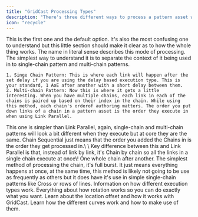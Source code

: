 ```yaml
---
title: "GridCast Processing Types"
description: "There's three different ways to process a pattern asset with the GameplayTask. This part is one of the more complex parts of the plugin."
icon: "recycle"
---
```


<AccordionGroup>
  <Accordion title="1. Link Parallel" icon="angle">
    This is the first one and the default option. It's also the most confusing one to understand but this little section should make it clear as to how the whole thing works. The name in literal sense describes this mode of processing. The simplest way to understand it is to separate the context of it being used in to single-chain pattern and multi-chain patterns.

    1. Singe Chain Pattern: This is where each link will happen after the set delay if you are using the delay based execution type. This is your standard, 1 AoE after another with a short delay between them.
    2. Multi-chain Pattern: Now this is where it gets a little interesting. When you have multiple chains, each link in each of the chains is paired up based on their index in the chain. While using this method, each chain's orderof authoring matters. The order you put down links of a chain in a pattern asset is the order they execute in when using Link Parallel.
  </Accordion>
  <Accordion title="2. Chain Sequential" icon="chart-simple">
    This one is simpler than Link Parallel, again, single-chain and multi-chain patterns will look a bit different when they execute but at core they are the same. Chain Sequential just means that the order you added the Chains in is the order they get processed in.\
    \
    Key difference between this and Link Parallel is that, instead of link by link, it's Chain by chain so all the links in a single chain execute at once\! One whole chain after another.
  </Accordion>
  <Accordion title="3. Full burst" icon="burst">
    The simplest method of processing the chain, it's full burst. It just means everything happens at once, at the same time, this method is likely not going to be use as frequently as others but it does have it's use in simple single-chain patterns like Cross or rows of lines.
  </Accordion>
</AccordionGroup>

<Columns cols={2}>
  <Card title="GridCast Execution Types" icon="barcode" href="/essentials/execution-types">
    Information on how different execution types work.
  </Card>
  <Card title="Rotation" icon="spinner" href="/essentials/rotation">
    Everything about how rotation works so you can do exactly what you want.
  </Card>
  <Card title="Location Offset" icon="grid" href="/essentials/location-offset">
    Learn about the location offset and how it works with GridCast.
  </Card>
  <Card title="Curves" icon="wave-sine" href="/essentials/curves">
    Learn how the different curves work and how to make use of them.
  </Card>
</Columns>